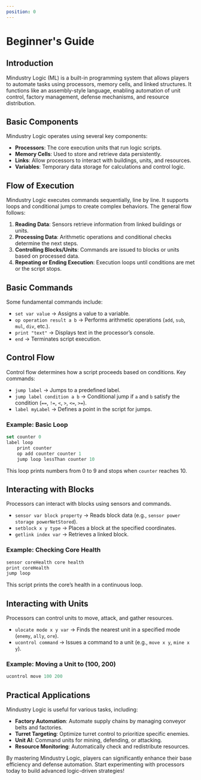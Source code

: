 ```yaml
---
position: 0
---
```


# Beginner's Guide

## Introduction

Mindustry Logic (ML) is a built-in programming system that allows players to automate tasks using processors, memory cells, and linked structures. It functions like an assembly-style language, enabling automation of unit control, factory management, defense mechanisms, and resource distribution.

## Basic Components

Mindustry Logic operates using several key components:

- **Processors**: The core execution units that run logic scripts.
- **Memory Cells**: Used to store and retrieve data persistently.
- **Links**: Allow processors to interact with buildings, units, and resources.
- **Variables**: Temporary data storage for calculations and control logic.

## Flow of Execution

Mindustry Logic executes commands sequentially, line by line. It supports loops and conditional jumps to create complex behaviors. The general flow follows:

1. **Reading Data**: Sensors retrieve information from linked buildings or units.
2. **Processing Data**: Arithmetic operations and conditional checks determine the next steps.
3. **Controlling Blocks/Units**: Commands are issued to blocks or units based on processed data.
4. **Repeating or Ending Execution**: Execution loops until conditions are met or the script stops.

## Basic Commands

Some fundamental commands include:

- `set var value` → Assigns a value to a variable.
- `op operation result a b` → Performs arithmetic operations (`add`, `sub`, `mul`, `div`, etc.).
- `print "text"` → Displays text in the processor’s console.
- `end` → Terminates script execution.

## Control Flow

Control flow determines how a script proceeds based on conditions. Key commands:

- `jump label` → Jumps to a predefined label.
- `jump label condition a b` → Conditional jump if `a` and `b` satisfy the condition (`==`, `!=`, `<`, `>`, `<=`, `>=`).
- `label myLabel` → Defines a point in the script for jumps.

### Example: Basic Loop

```js
set counter 0
label loop
    print counter
    op add counter counter 1
    jump loop lessThan counter 10
```

This loop prints numbers from 0 to 9 and stops when `counter` reaches 10.

## Interacting with Blocks

Processors can interact with blocks using sensors and commands.

- `sensor var block property` → Reads block data (e.g., `sensor power storage powerNetStored`).
- `setblock x y type` → Places a block at the specified coordinates.
- `getlink index var` → Retrieves a linked block.

### Example: Checking Core Health

```js
sensor coreHealth core health
print coreHealth
jump loop
```

This script prints the core’s health in a continuous loop.

## Interacting with Units

Processors can control units to move, attack, and gather resources.

- `ulocate mode x y var` → Finds the nearest unit in a specified mode (`enemy`, `ally`, `ore`).
- `ucontrol command` → Issues a command to a unit (e.g., `move x y`, `mine x y`).

### Example: Moving a Unit to (100, 200)

```js
ucontrol move 100 200
```

## Practical Applications

Mindustry Logic is useful for various tasks, including:

- **Factory Automation**: Automate supply chains by managing conveyor belts and factories.
- **Turret Targeting**: Optimize turret control to prioritize specific enemies.
- **Unit AI**: Command units for mining, defending, or attacking.
- **Resource Monitoring**: Automatically check and redistribute resources.

By mastering Mindustry Logic, players can significantly enhance their base efficiency and defense automation. Start experimenting with processors today to build advanced logic-driven strategies!
